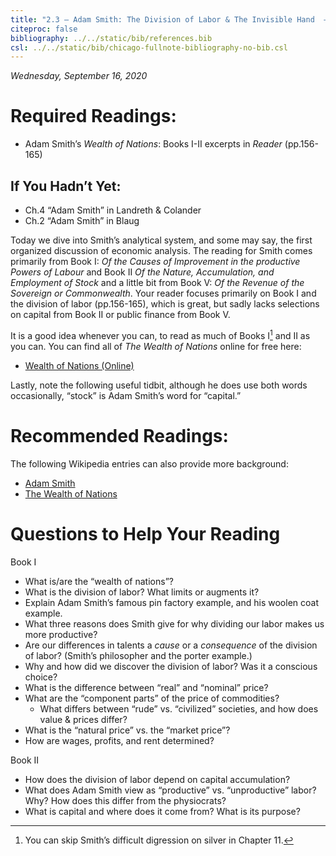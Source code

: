 ```yaml
---
title: "2.3 — Adam Smith: The Division of Labor & The Invisible Hand  — Readings"
citeproc: false
bibliography: ../../static/bib/references.bib
csl: ../../static/bib/chicago-fullnote-bibliography-no-bib.csl
---
```


*Wednesday, September 16, 2020*

# Required Readings:

- <i class="fas fas fa-book"></i> Adam Smith's *Wealth of Nations*: Books I-II excerpts in *Reader* (pp.156-165)

## If You Hadn't Yet:
- <i class="fas fas fa-book"></i> Ch.4 "Adam Smith" in Landreth & Colander
- <i class="fas fas fa-book"></i> Ch.2 "Adam Smith" in Blaug

Today we dive into Smith's analytical system, and some may say, the first organized discussion of economic analysis. The reading for Smith comes primarily from Book I: *Of the Causes of Improvement in the productive Powers of Labour* and Book II *Of the Nature, Accumulation, and Employment of Stock* and a little bit from Book V: *Of the Revenue of the Sovereign or Commonwealth*. Your reader focuses primarily on Book I and the division of labor (pp.156-165), which is great, but sadly lacks selections on capital from Book II or public finance from Book V. 

It is a good idea whenever you can, to read as much of Books I^[You can skip Smith's difficult digression on silver in Chapter 11.] and II as you can. You can find all of *The Wealth of Nations* online for free here:

- [<i class="fas fas fa-book"></i> Wealth of Nations (Online)](https://www.econlib.org/library/Smith/smWN.html)

Lastly, note the following useful tidbit, although he does use both words occasionally, “stock” is Adam Smith's word for “capital.”

# Recommended Readings:

The following Wikipedia entries can also provide more background:

- [<i class="fab fa-wikipedia-w"></i> Adam Smith](https://en.wikipedia.org/wiki/Adam_Smith)
- [<i class="fab fa-wikipedia-w"></i> The Wealth of Nations](https://en.wikipedia.org/wiki/The_Wealth_of_Nations)

# Questions to Help Your Reading

Book I

- What is/are the “wealth of nations”?
- What is the division of labor? What limits or augments it?
- Explain Adam Smith's famous pin factory example, and his woolen coat example.
- What three reasons does Smith give for why dividing our labor makes us more productive?
- Are our differences in talents a *cause* or a *consequence* of the division of labor? (Smith's philosopher and the porter example.)
- Why and how did we discover the division of labor? Was it a conscious choice?
- What is the difference between “real” and “nominal” price?
- What are the “component parts” of the price of commodities?
  - What differs between “rude” vs. “civilized” societies, and how does value & prices differ?
- What is the “natural price” vs. the “market price”?
- How are wages, profits, and rent determined?

Book II

- How does the division of labor depend on capital accumulation?
- What does Adam Smith view as “productive” vs. “unproductive” labor? Why? How does this differ from the physiocrats?
- What is capital and where does it come from? What is its purpose?